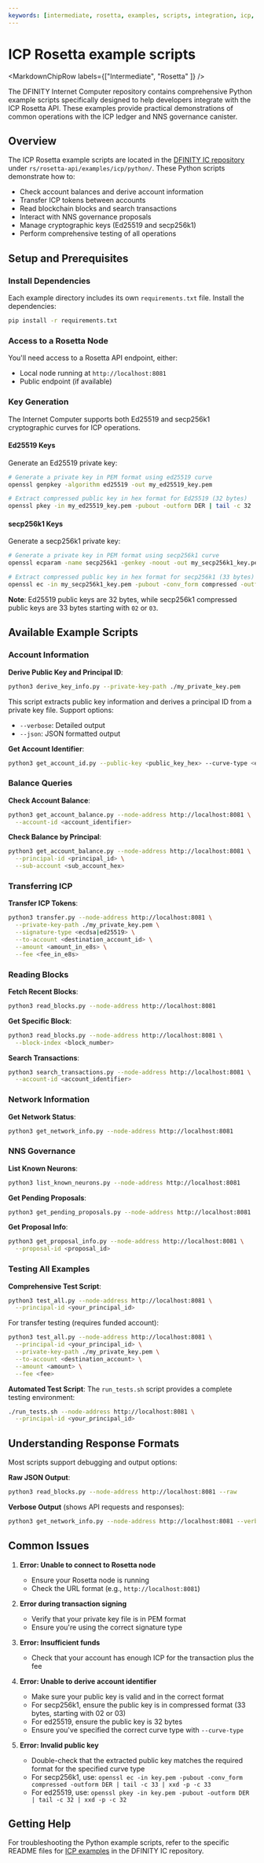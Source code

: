 ```yaml
---
keywords: [intermediate, rosetta, examples, scripts, integration, icp, ledger, download, setup, python]
---
```



# ICP Rosetta example scripts

<MarkdownChipRow labels={["Intermediate", "Rosetta" ]} />

The DFINITY Internet Computer repository contains comprehensive Python example scripts specifically designed to help developers integrate with the ICP Rosetta API. These examples provide practical demonstrations of common operations with the ICP ledger and NNS governance canister.

## Overview

The ICP Rosetta example scripts are located in the [DFINITY IC repository](https://github.com/dfinity/ic/tree/master/rs/rosetta-api/examples/icp/python) under `rs/rosetta-api/examples/icp/python/`. These Python scripts demonstrate how to:

- Check account balances and derive account information
- Transfer ICP tokens between accounts
- Read blockchain blocks and search transactions
- Interact with NNS governance proposals
- Manage cryptographic keys (Ed25519 and secp256k1)
- Perform comprehensive testing of all operations

## Setup and Prerequisites

### Install Dependencies

Each example directory includes its own `requirements.txt` file. Install the dependencies:

```bash
pip install -r requirements.txt
```

### Access to a Rosetta Node

You'll need access to a Rosetta API endpoint, either:
- Local node running at `http://localhost:8081`
- Public endpoint (if available)

### Key Generation

The Internet Computer supports both Ed25519 and secp256k1 cryptographic curves for ICP operations.

#### Ed25519 Keys

Generate an Ed25519 private key:

```bash
# Generate a private key in PEM format using ed25519 curve
openssl genpkey -algorithm ed25519 -out my_ed25519_key.pem

# Extract compressed public key in hex format for Ed25519 (32 bytes)
openssl pkey -in my_ed25519_key.pem -pubout -outform DER | tail -c 32 | xxd -p -c 32
```

#### secp256k1 Keys

Generate a secp256k1 private key:

```bash
# Generate a private key in PEM format using secp256k1 curve
openssl ecparam -name secp256k1 -genkey -noout -out my_secp256k1_key.pem

# Extract compressed public key in hex format for secp256k1 (33 bytes)
openssl ec -in my_secp256k1_key.pem -pubout -conv_form compressed -outform DER | tail -c 33 | xxd -p -c 33
```

**Note**: Ed25519 public keys are 32 bytes, while secp256k1 compressed public keys are 33 bytes starting with `02` or `03`.

## Available Example Scripts

### Account Information

**Derive Public Key and Principal ID**:
```bash
python3 derive_key_info.py --private-key-path ./my_private_key.pem
```

This script extracts public key information and derives a principal ID from a private key file. Support options:
- `--verbose`: Detailed output
- `--json`: JSON formatted output

**Get Account Identifier**:
```bash
python3 get_account_id.py --public-key <public_key_hex> --curve-type <ed25519|secp256k1>
```

### Balance Queries

**Check Account Balance**:
```bash
python3 get_account_balance.py --node-address http://localhost:8081 \
  --account-id <account_identifier>
```

**Check Balance by Principal**:
```bash
python3 get_account_balance.py --node-address http://localhost:8081 \
  --principal-id <principal_id> \
  --sub-account <sub_account_hex>
```

### Transferring ICP

**Transfer ICP Tokens**:
```bash
python3 transfer.py --node-address http://localhost:8081 \
  --private-key-path ./my_private_key.pem \
  --signature-type <ecdsa|ed25519> \
  --to-account <destination_account_id> \
  --amount <amount_in_e8s> \
  --fee <fee_in_e8s>
```

### Reading Blocks

**Fetch Recent Blocks**:
```bash
python3 read_blocks.py --node-address http://localhost:8081
```

**Get Specific Block**:
```bash
python3 read_blocks.py --node-address http://localhost:8081 \
  --block-index <block_number>
```

**Search Transactions**:
```bash
python3 search_transactions.py --node-address http://localhost:8081 \
  --account-id <account_identifier>
```

### Network Information

**Get Network Status**:
```bash
python3 get_network_info.py --node-address http://localhost:8081
```

### NNS Governance

**List Known Neurons**:
```bash
python3 list_known_neurons.py --node-address http://localhost:8081
```

**Get Pending Proposals**:
```bash
python3 get_pending_proposals.py --node-address http://localhost:8081
```

**Get Proposal Info**:
```bash
python3 get_proposal_info.py --node-address http://localhost:8081 \
  --proposal-id <proposal_id>
```

### Testing All Examples

**Comprehensive Test Script**:
```bash
python3 test_all.py --node-address http://localhost:8081 \
  --principal-id <your_principal_id>
```

For transfer testing (requires funded account):
```bash
python3 test_all.py --node-address http://localhost:8081 \
  --principal-id <your_principal_id> \
  --private-key-path ./my_private_key.pem \
  --to-account <destination_account> \
  --amount <amount> \
  --fee <fee>
```

**Automated Test Script**:
The `run_tests.sh` script provides a complete testing environment:
```bash
./run_tests.sh --node-address http://localhost:8081 \
  --principal-id <your_principal_id>
```



## Understanding Response Formats

Most scripts support debugging and output options:

**Raw JSON Output**:
```bash
python3 read_blocks.py --node-address http://localhost:8081 --raw
```

**Verbose Output** (shows API requests and responses):
```bash
python3 get_network_info.py --node-address http://localhost:8081 --verbose
```

## Common Issues

1. **Error: Unable to connect to Rosetta node**
   - Ensure your Rosetta node is running
   - Check the URL format (e.g., `http://localhost:8081`)

2. **Error during transaction signing**
   - Verify that your private key file is in PEM format
   - Ensure you're using the correct signature type

3. **Error: Insufficient funds**
   - Check that your account has enough ICP for the transaction plus the fee

4. **Error: Unable to derive account identifier**
   - Make sure your public key is valid and in the correct format
   - For secp256k1, ensure the public key is in compressed format (33 bytes, starting with 02 or 03)
   - For ed25519, ensure the public key is 32 bytes
   - Ensure you've specified the correct curve type with `--curve-type`

5. **Error: Invalid public key**
   - Double-check that the extracted public key matches the required format for the specified curve type
   - For secp256k1, use: `openssl ec -in key.pem -pubout -conv_form compressed -outform DER | tail -c 33 | xxd -p -c 33`
   - For ed25519, use: `openssl pkey -in key.pem -pubout -outform DER | tail -c 32 | xxd -p -c 32`

## Getting Help

For troubleshooting the Python example scripts, refer to the specific README files for [ICP examples](https://github.com/dfinity/ic/tree/master/rs/rosetta-api/examples/icp/python/README.md#common-issues) in the DFINITY IC repository. 